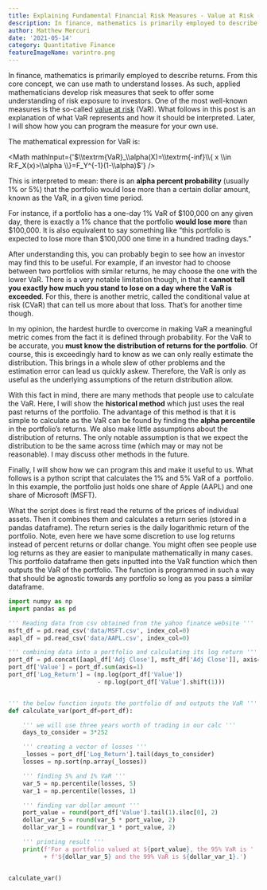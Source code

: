 ```yaml
---
title: Explaining Fundamental Financial Risk Measures - Value at Risk (VaR)
description: In finance, mathematics is primarily employed to describe returns. From this core concept, we can use math to understand losses. One of the most well-known measures is the so-called value at risk (VaR).
author: Matthew Mercuri
date: '2021-05-14'
category: Quantitative Finance
featureImageName: varintro.png
---
```


In finance, mathematics is primarily employed to describe returns. From this core concept, we can use math to understand losses. As such, applied mathematicians develop risk measures that seek to offer some understanding of risk exposure to investors. One of the most well-known measures is the so-called [value at risk](https://en.wikipedia.org/wiki/Value_at_risk "Value at Risk Wiki Entry") (VaR). What follows in this post is an explanation of what VaR represents and how it should be interpreted. Later, I will show how you can program the measure for your own use.

The mathematical expression for VaR is:

<Math mathInput={'$\\textrm{VaR}_\\alpha(X)=\\textrm{-inf}\\{ x \\in R:F_X(x)>\\alpha \\}=F_Y^{-1}(1-\\alpha)$'} />

This is interpreted to mean: there is an __alpha percent probability__ (usually 1% or 5%) that the portfolio would lose more than a certain dollar amount, known as the VaR, in a given time period.

For instance, if a portfolio has a one-day 1% VaR of $100,000 on any given day, there is exactly a 1% chance that the portfolio __would lose more__ than $100,000. It is also equivalent to say something like “this portfolio is expected to lose more than $100,000 one time in a hundred trading days.”

After understanding this, you can probably begin to see how an investor may find this to be useful. For example, if an investor had to choose between two portfolios with similar returns, he may choose the one with the lower VaR.
There is a very notable limitation though, in that it __cannot tell you exactly how much you stand to lose on a day where the VaR is exceeded__. For this, there is another metric, called the conditional value at risk (CVaR) that can tell us more about that loss. That’s for another time though.

In my opinion, the hardest hurdle to overcome in making VaR a meaningful metric comes from the fact it is defined through probability. For the VaR to be accurate, you __must know the distribution of returns for the portfolio__. Of course, this is exceedingly hard to know as we can only really estimate the distribution. This brings in a whole slew of other problems and the estimation error can lead us quickly askew. Therefore, the VaR is only as useful as the underlying assumptions of the return distribution allow.

With this fact in mind, there are many methods that people use to calculate the VaR. Here, I will show the __historical method__ which just uses the real past returns of the portfolio. The advantage of this method is that it is simple to calculate as the VaR can be found by finding the __alpha percentile__ in the portfolio’s returns. We also make little assumptions about the distribution of returns. The only notable assumption is that we expect the distribution to be the same across time (which may or may not be reasonable). I may discuss other methods in the future.

Finally, I will show how we can program this and make it useful to us. What follows is a python script that calculates the 1% and 5% VaR of a  portfolio. In this example, the portfolio just holds one share of Apple (AAPL) and one share of Microsoft (MSFT).

What the script does is first read the returns of the prices of individual assets. Then it combines them and calculates a return series (stored in a pandas dataframe). The return series is the daily logarithmic return of the portfolio. Note, even here we have some discretion to use log returns instead of percent returns or dollar change. You might often see people use log returns as they are easier to manipulate mathematically in many cases. This portfolio dataframe then gets inputted into the VaR function which then outputs the VaR of the portfolio. The function is programmed in such a way that should be agnostic towards any portfolio so long as you pass a similar dataframe.

```python
import numpy as np
import pandas as pd

''' Reading data from csv obtained from the yahoo finance website '''
msft_df = pd.read_csv('data/MSFT.csv', index_col=0)
aapl_df = pd.read_csv('data/AAPL.csv', index_col=0)

''' combining data into a portfolio and calculating its log return '''
port_df = pd.concat([aapl_df['Adj Close'], msft_df['Adj Close']], axis=1)
port_df['Value'] = port_df.sum(axis=1)
port_df['Log_Return'] = (np.log(port_df['Value'])
                         - np.log(port_df['Value'].shift(1)))


''' the below function inputs the portfolio df and outputs the VaR '''
def calculate_var(port_df=port_df):

    ''' we will use three years worth of trading in our calc '''
    days_to_consider = 3*252

    ''' creating a vector of losses '''
    _losses = port_df['Log_Return'].tail(days_to_consider)
    losses = np.sort(np.array(_losses))

    ''' finding 5% and 1% VaR '''
    var_5 = np.percentile(losses, 5)
    var_1 = np.percentile(losses, 1)

    ''' finding var dollar amount '''
    port_value = round(port_df['Value'].tail(1).iloc[0], 2)
    dollar_var_5 = round(var_5 * port_value, 2)
    dollar_var_1 = round(var_1 * port_value, 2)

    ''' printing result '''
    print(f'For a portfolio valued at ${port_value}, the 95% VaR is '
          + f'${dollar_var_5} and the 99% VaR is ${dollar_var_1}.')


calculate_var()
```
